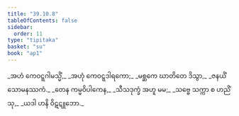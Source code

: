 ```yaml
---
title: "39.10.8"
tableOfContents: false
sidebar:
  order: 11
type: "tipitaka"
basket: "su"
book: "ap1"
---
```



<DynamicBreadcrumb />

<Division number="86" book="ap1">

<Paragraph number="4280" type="verses" book="ap1">
_အဟံ ကေဝဋ္ဋဂါမသ္မိံ,_  
_အဟုံ ကေဝဋ္ဋဒါရကော;_  
_မစ္ဆကေ ဃာတိတေ ဒိသွာ,_  
_ဇနယိံ သောမနဿကံ._  

</Paragraph>

</Division>
<Division number="87" book="ap1">

<Paragraph number="4281" type="verses" book="ap1">
_တေန ကမ္မဝိပါကေန,_  
_သီသဒုက္ခံ အဟူ မမ;_  
_သဗ္ဗေ သက္ကာ စ ဟညိံသု,_  
_ယဒါ ဟနိ ဝိဋဋူဘော._
</Paragraph>
</Division>
